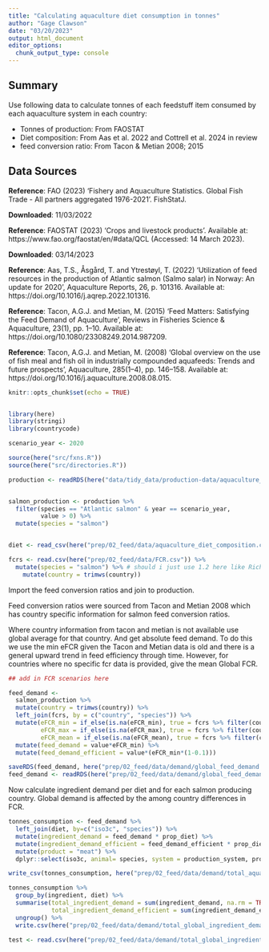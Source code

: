 ```yaml
---
title: "Calculating aquaculture diet consumption in tonnes"
author: "Gage Clawson"
date: "03/20/2023"
output: html_document
editor_options: 
  chunk_output_type: console
---
```


## Summary 

Use following data to calculate tonnes of each feedstuff item consumed by each aquaculture system in each country:

* Tonnes of production: From FAOSTAT
* Diet composition: From Aas et al. 2022 and Cottrell et al. 2024 in review
* feed conversion ratio: From Tacon & Metian 2008; 2015


## Data Sources

**Reference**: FAO (2023) ‘Fishery and Aquaculture Statistics. Global Fish Trade - All partners aggregated 1976-2021’. FishStatJ.

**Downloaded**: 11/03/2022

**Reference**: FAOSTAT (2023) ‘Crops and livestock products’. Available at: https://www.fao.org/faostat/en/#data/QCL (Accessed: 14 March 2023).

**Downloaded**: 03/14/2023

**Reference**: Aas, T.S., Åsgård, T. and Ytrestøyl, T. (2022) ‘Utilization of feed resources in the production of Atlantic salmon (Salmo salar) in Norway: An update for 2020’, Aquaculture Reports, 26, p. 101316. Available at: https://doi.org/10.1016/j.aqrep.2022.101316.

**Reference**: Tacon, A.G.J. and Metian, M. (2015) ‘Feed Matters: Satisfying the Feed Demand of Aquaculture’, Reviews in Fisheries Science & Aquaculture, 23(1), pp. 1–10. Available at: https://doi.org/10.1080/23308249.2014.987209.

**Reference**: Tacon, A.G.J. and Metian, M. (2008) ‘Global overview on the use of fish meal and fish oil in industrially compounded aquafeeds: Trends and future prospects’, Aquaculture, 285(1–4), pp. 146–158. Available at: https://doi.org/10.1016/j.aquaculture.2008.08.015.



```r
knitr::opts_chunk$set(echo = TRUE)


library(here)
library(stringi)
library(countrycode)

scenario_year <- 2020

source(here("src/fxns.R"))
source(here("src/directories.R"))
```


```r

production <- readRDS(here("data/tidy_data/production-data/aquaculture_production_tidy.rds")) 


salmon_production <- production %>%
  filter(species == "Atlantic salmon" & year == scenario_year,
         value > 0) %>%
  mutate(species = "salmon")


diet <- read_csv(here("prep/02_feed/data/aquaculture_diet_composition.csv"))

fcrs <- read.csv(here("prep/02_feed/data/FCR.csv")) %>%
  mutate(species = "salmon") %>% # should i just use 1.2 here like Rich did? 
    mutate(country = trimws(country))


```

Import the feed conversion ratios and join to production. 

Feed conversion ratios were sourced from Tacon and Metian 2008 which has country specific information for salmon feed conversion ratios.

Where country information from tacon and metian is not available use global average for that country. And get absolute feed demand. To do this we use the min eFCR given the Tacon and Metian data is old and there is a general upward trend in feed efficiency through time. However, for countries where no specific fcr data is provided, give the mean Global FCR.


```r
## add in FCR scenarios here

feed_demand <- 
  salmon_production %>%
  mutate(country = trimws(country)) %>%
  left_join(fcrs, by = c("country", "species")) %>%
  mutate(eFCR_min = if_else(is.na(eFCR_min), true = fcrs %>% filter(country=="Globe") %>% pull(eFCR_mean), false = eFCR_min),
         eFCR_max = if_else(is.na(eFCR_max), true = fcrs %>% filter(country=="Globe") %>% pull(eFCR_mean), false = eFCR_max),
         eFCR_mean = if_else(is.na(eFCR_mean), true = fcrs %>% filter(country=="Globe") %>% pull(eFCR_mean), false = eFCR_mean)) %>% 
  mutate(feed_demand = value*eFCR_min) %>%
  mutate(feed_demand_efficient = value*(eFCR_min*(1-0.1)))

saveRDS(feed_demand, here("prep/02_feed/data/demand/global_feed_demand.rds"))
feed_demand <- readRDS(here("prep/02_feed/data/demand/global_feed_demand.rds"))
```


Now calculate ingredient demand per diet and for each salmon producing country. Global demand is affected by the among country differences in FCR.

```r

tonnes_consumption <- feed_demand %>%
  left_join(diet, by=c("iso3c", "species")) %>%
  mutate(ingredient_demand = feed_demand * prop_diet) %>%
  mutate(ingredient_demand_efficient = feed_demand_efficient * prop_diet) %>%
  mutate(product = "meat") %>%
  dplyr::select(iso3c, animal= species, system = production_system, product, ingredient = raw_name, ingredient_demand, ingredient_demand_efficient, diet) 

write_csv(tonnes_consumption, here("prep/02_feed/data/demand/total_aquaculture_ingredient_demand.csv")) 

tonnes_consumption %>%
  group_by(ingredient, diet) %>%
  summarise(total_ingredient_demand = sum(ingredient_demand, na.rm = TRUE),
            total_ingredient_demand_efficient = sum(ingredient_demand_efficient, na.rm = TRUE)) %>%
  ungroup() %>%
  write.csv(here("prep/02_feed/data/demand/total_global_ingredient_demand.csv"), row.names = FALSE)

test <- read.csv(here("prep/02_feed/data/demand/total_global_ingredient_demand.csv"))
```
